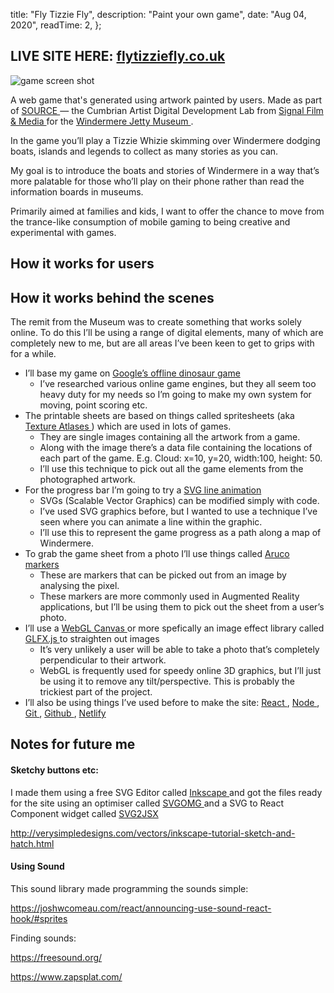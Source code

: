 
  title: "Fly Tizzie Fly",
  description: "Paint your own game",
  date: "Aug 04, 2020",
  readTime: 2,
};


## LIVE SITE HERE: [flytizziefly.co.uk](https://flytizziefly.co.uk/)

<Img
  src="/img/jennie-paint.jpg"
  alt="game screen shot"
  layout="responsive"
  width={965}
  height={569}
/>

A web game that's generated using artwork painted by users. Made as part of
[SOURCE <span></span>](https://signalfilmandmedia.com/source/)— the Cumbrian
Artist Digital Development Lab from
[Signal Film & Media <span></span>](https://signalfilmandmedia.com/)for the
[Windermere Jetty Museum <span></span>](https://lakelandarts.org.uk/windermere-jetty-museum/).

In the game you’ll play a Tizzie Whizie skimming over Windermere dodging boats,
islands and legends to collect as many stories as you can.

My goal is to introduce the boats and stories of Windermere in a way that’s more
palatable for those who’ll play on their phone rather than read the information
boards in museums.

Primarily aimed at families and kids, I want to offer the chance to move from
the trance-like consumption of mobile gaming to being creative and experimental
with games.

## How it works for users

## How it works behind the scenes

The remit from the Museum was to create something that works solely online. To
do this I’ll be using a range of digital elements, many of which are completely
new to me, but are all areas I’ve been keen to get to grips with for a while.

- I’ll base my game on
  [Google’s offline dinosaur game<span></span>](https://www.freecodecamp.org/news/how-to-play-the-no-internet-google-chrome-dinosaur-game-both-online-and-offline/)
  - I’ve researched various online game engines, but they all seem too heavy
    duty for my needs so I’m going to make my own system for moving, point
    scoring etc.
- The printable sheets are based on things called spritesheets (aka
  [Texture Atlases <span></span>](https://en.wikipedia.org/wiki/Texture_atlas))
  which are used in lots of games.
  - They are single images containing all the artwork from a game.
  - Along with the image there’s a data file containing the locations of each
    part of the game. E.g. Cloud: x=10, y=20, width:100, height: 50.
  - I’ll use this technique to pick out all the game elements from the
    photographed artwork.
- For the progress bar I’m going to try a
  [SVG line animation<span></span>](https://css-tricks.com/svg-line-animation-works/)
  - SVGs (Scalable Vector Graphics) can be modified simply with code.
  - I’ve used SVG graphics before, but I wanted to use a technique I’ve seen
    where you can animate a line within the graphic.
  - I’ll use this to represent the game progress as a path along a map of
    Windermere.
- To grab the game sheet from a photo I’ll use things called
  [Aruco markers<span></span>](https://docs.opencv.org/trunk/d5/dae/tutorial_aruco_detection.html)
  - These are markers that can be picked out from an image by analysing the
    pixel.
  - These markers are more commonly used in Augmented Reality applications, but
    I’ll be using them to pick out the sheet from a user’s photo.
- I’ll use a [WebGL Canvas <span></span>](https://webgl2fundamentals.org/)or
  more spefically an image effect library called
  [GLFX.js <span></span>](https://evanw.github.io/glfx.js/demo/#perspective)to
  straighten out images
  - It’s very unlikely a user will be able to take a photo that’s completely
    perpendicular to their artwork.
  - WebGL is frequently used for speedy online 3D graphics, but I’ll just be
    using it to remove any tilt/perspective. This is probably the trickiest part
    of the project.
- I’ll also be using things I’ve used before to make the site:
  [React <span></span>](https://reactjs.org/),
  [Node <span></span>](https://nodejs.org/),
  [Git <span></span>](https://git-scm.com/),
  [Github <span></span>](https://github.com/),
  [Netlify<span></span>](https://www.netlify.com/)

## Notes for future me

#### Sketchy buttons etc:

I made them using a free SVG Editor called
[Inkscape <span></span>](https://inkscape.org/)and got the files ready for the
site using an optimiser called
[SVGOMG <span></span>](https://jakearchibald.github.io/svgomg/)and a SVG to
React Component widget called [SVG2JSX<span></span>](https://svg2jsx.com/)

[http://verysimpledesigns.com/vectors/inkscape-tutorial-sketch-and-hatch.html<span></span>](http://verysimpledesigns.com/vectors/inkscape-tutorial-sketch-and-hatch.html)

#### Using Sound

This sound library made programming the sounds simple:

[https://joshwcomeau.com/react/announcing-use-sound-react-hook/#sprites<span></span>](https://joshwcomeau.com/react/announcing-use-sound-react-hook/#sprites)

Finding sounds:

[https://freesound.org/<span></span>](https://freesound.org/)

[https://www.zapsplat.com/<span></span>](https://www.zapsplat.com/)
